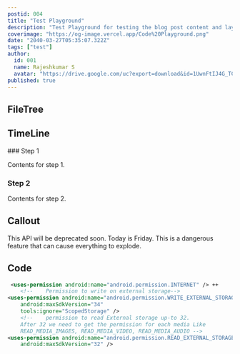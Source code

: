 ```yaml
---
postid: 004
title: "Test Playground"
description: "Test Playground for testing the blog post content and layout in the blog. This is a test blog post to test the layout and content of the blog post."
coverimage: "https://og-image.vercel.app/Code%20Playground.png"
date: "2040-03-27T05:35:07.322Z"
tags: ["test"]
author:
  id: 001
  name: Rajeshkumar S
  avatar: "https://drive.google.com/uc?export=download&id=1UwnFtIJ4G_TCzXjA_vMW6xQx2ENEc7dM"
published: true
---
```


## FileTree

<FileTree>
  <FileTreeFolder name="NotesApp" defaultOpen>
    <FileTreeFolder name="node_modules" />
    <FileTreeFolder name="src" defaultOpen>
      <FileTreeFile name="list.tsx" />
      <FileTreeFile name="types.d.ts" />
    </FileTreeFolder>
    <FileTreeFile name="App.tsx" />
    <FileTreeFile name="package.json" />
    <FileTreeFile name="tsconfig.json" />
  </FileTreeFolder>
</FileTree>

## TimeLine

<TimeLine>
### Step 1

Contents for step 1.

### Step 2

Contents for step 2.

</TimeLine>

## Callout

<Callout type="warning" emoji="⚠️">
  This API will be deprecated soon.
</Callout>

<Callout type="info" emoji="i">
  Today is Friday.
</Callout>

<Callout type="error" emoji="️🚫">
  This is a dangerous feature that can cause everything to explode.
</Callout>

## Code

```xml title="AndroidManifest.xml" showLineNumbers {1,2}#a {4,5}#b
 <uses-permission android:name="android.permission.INTERNET" /> ++
    <!--    Permission to write on external storage-->
<uses-permission android:name="android.permission.WRITE_EXTERNAL_STORAGE"
    android:maxSdkVersion="34"
    tools:ignore="ScopedStorage" />
    <!--    permission to read External storage up-to 32.
    After 32 we need to get the permission for each media Like
    READ_MEDIA_IMAGES, READ_MEDIA_VIDEO, READ_MEDIA_AUDIO -->
<uses-permission android:name="android.permission.READ_EXTERNAL_STORAGE"
    android:maxSdkVersion="32" />
```
